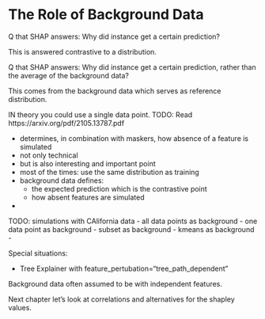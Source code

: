 # The Role of Background Data

Q that SHAP answers: Why did instance get a certain prediction?

This is answered contrastive to a distribution.


Q that SHAP answers: Why did instance get a certain prediction, rather than the average of the background data?

This comes from the background data which serves as reference distribution.

IN theory you could use a single data point.
TODO: Read https://arxiv.org/pdf/2105.13787.pdf

- determines, in combination with maskers, how absence of a feature is simulated
- not only technical
- but is also interesting and important point
- most of the times: use the same distribution as training
- background data defines:
  - the expected prediction which is the contrastive point
  - how absent features are simulated
-



TODO: simulations with CAlifornia data
- all data points as background
- one data point as background
- subset as background
- kmeans as background
-    

Special situations:

- Tree Explainer with feature_pertubation="tree_path_dependent"


Background data often assumed to be with independent features.

Next chapter let's look at correlations and alternatives for the shapley values.


